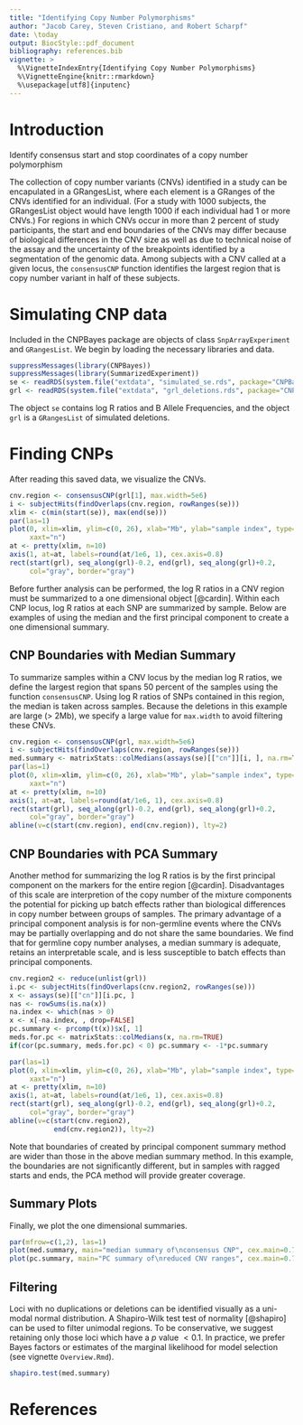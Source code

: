 ```yaml
---
title: "Identifying Copy Number Polymorphisms"
author: "Jacob Carey, Steven Cristiano, and Robert Scharpf"
date: \today
output: BiocStyle::pdf_document
bibliography: references.bib
vignette: >
  %\VignetteIndexEntry{Identifying Copy Number Polymorphisms}
  %\VignetteEngine{knitr::rmarkdown}
  %\usepackage[utf8]{inputenc} 
---
```


# Introduction

Identify consensus start and stop coordinates of a copy number
polymorphism

The collection of copy number variants (CNVs) identified in a study
can be encapulated in a GRangesList, where each element is a GRanges
of the CNVs identified for an individual.  (For a study with 1000
subjects, the GRangesList object would have length 1000 if each
individual had 1 or more CNVs.)  For regions in which CNVs occur in
more than 2 percent of study participants, the start and end
boundaries of the CNVs may differ because of biological differences in
the CNV size as well as due to technical noise of the assay and the
uncertainty of the breakpoints identified by a segmentation of the
genomic data.  Among subjects with a CNV called at a given locus, the
`consensusCNP` function identifies the largest region that is copy
number variant in half of these subjects.

# Simulating CNP data

Included in the CNPBayes package are objects of class `SnpArrayExperiment`
and `GRangesList`. We begin by loading the necessary libraries and data.

```r
suppressMessages(library(CNPBayes))
suppressMessages(library(SummarizedExperiment))
se <- readRDS(system.file("extdata", "simulated_se.rds", package="CNPBayes"))
grl <- readRDS(system.file("extdata", "grl_deletions.rds", package="CNPBayes"))
```

The object `se` contains log R ratios and B Allele Frequencies, and the object
`grl` is a `GRangesList` of simulated deletions. 

# Finding CNPs

After reading this saved data, we visualize the CNVs.

```r
cnv.region <- consensusCNP(grl[1], max.width=5e6)
i <- subjectHits(findOverlaps(cnv.region, rowRanges(se)))
xlim <- c(min(start(se)), max(end(se)))
par(las=1)
plot(0, xlim=xlim, ylim=c(0, 26), xlab="Mb", ylab="sample index", type="n",
     xaxt="n")
at <- pretty(xlim, n=10)
axis(1, at=at, labels=round(at/1e6, 1), cex.axis=0.8)
rect(start(grl), seq_along(grl)-0.2, end(grl), seq_along(grl)+0.2,
     col="gray", border="gray")
```

Before further analysis can be performed, the log R ratios in a CNV region must
be summarized to a one dimensional object [@cardin]. Within each CNP locus, 
log R ratios at each SNP are summarized by sample. Below are examples of using 
the median and the first principal component to create a one dimensional 
summary.

## CNP Boundaries with Median Summary
To summarize samples within a CNV locus by the median log R ratios, we define 
the largest region that spans 50 percent of the samples using the function
`consensusCNP`.  Using log R ratios of SNPs contained in this region, the
median is taken across samples.  Because the deletions in this example are 
large ($>$ 2Mb), we specify a large value for `max.width` to avoid filtering
these CNVs.

```r
cnv.region <- consensusCNP(grl, max.width=5e6)
i <- subjectHits(findOverlaps(cnv.region, rowRanges(se)))
med.summary <- matrixStats::colMedians(assays(se)[["cn"]][i, ], na.rm=TRUE)
par(las=1)
plot(0, xlim=xlim, ylim=c(0, 26), xlab="Mb", ylab="sample index", type="n",
     xaxt="n")
at <- pretty(xlim, n=10)
axis(1, at=at, labels=round(at/1e6, 1), cex.axis=0.8)
rect(start(grl), seq_along(grl)-0.2, end(grl), seq_along(grl)+0.2,
     col="gray", border="gray")
abline(v=c(start(cnv.region), end(cnv.region)), lty=2)
```

## CNP Boundaries with PCA Summary

Another method for summarizing the log R ratios is by the first principal
component on the markers for the entire region [@cardin]. Disadvantages of this
scale are interpretion of the copy number of the mixture components the
potential for picking up batch effects rather than biological differences in
copy number between groups of samples. The primary advantage of a principal
component analysis is for non-germline events where the CNVs may be partially
overlapping and do not share the same boundaries. We find that for germline copy
number analyses, a median summary is adequate, retains an interpretable scale,
and is less susceptible to batch effects than principal components.

```r
cnv.region2 <- reduce(unlist(grl))
i.pc <- subjectHits(findOverlaps(cnv.region2, rowRanges(se)))
x <- assays(se)[["cn"]][i.pc, ]
nas <- rowSums(is.na(x))
na.index <- which(nas > 0)
x <- x[-na.index, , drop=FALSE]
pc.summary <- prcomp(t(x))$x[, 1]
meds.for.pc <- matrixStats::colMedians(x, na.rm=TRUE)
if(cor(pc.summary, meds.for.pc) < 0) pc.summary <- -1*pc.summary

par(las=1)
plot(0, xlim=xlim, ylim=c(0, 26), xlab="Mb", ylab="sample index", type="n",
     xaxt="n")
at <- pretty(xlim, n=10)
axis(1, at=at, labels=round(at/1e6, 1), cex.axis=0.8)
rect(start(grl), seq_along(grl)-0.2, end(grl), seq_along(grl)+0.2,
     col="gray", border="gray")
abline(v=c(start(cnv.region2), 
           end(cnv.region2)), lty=2)
```

Note that boundaries of created by principal component summary method
are wider than those in the above median summary method. In this
example, the boundaries are not significantly different, but in samples
with ragged starts and ends, the PCA method will provide greater
coverage.

## Summary Plots
Finally, we plot the one dimensional summaries.

```r
par(mfrow=c(1,2), las=1)
plot(med.summary, main="median summary of\nconsensus CNP", cex.main=0.7, pch=20)
plot(pc.summary, main="PC summary of\nreduced CNV ranges", cex.main=0.7, pch=20)
```

## Filtering
Loci with no duplications or deletions can be identified visually as a uni-modal normal distribution. A Shapiro-Wilk test test of normality [@shapiro] can be used to filter unimodal regions.  To be conservative, we suggest retaining only those loci which have a *p* value $< 0.1$. In practice, we prefer Bayes factors or estimates of the marginal likelihood for model selection (see vignette `Overview.Rmd`). 
```r
shapiro.test(med.summary)
```
# References
